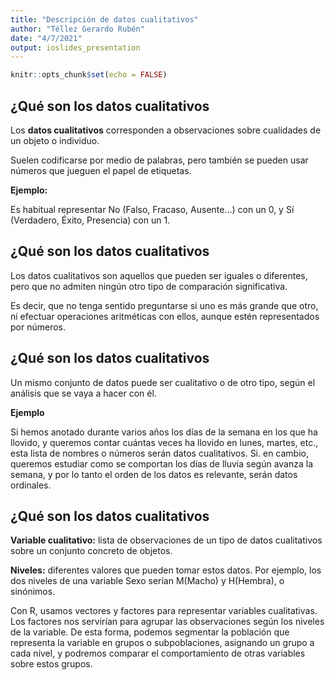 ---
title: "Descripción de datos cualitativos"
author: "Téllez Gerardo Rubén"
date: "4/7/2021"
output: ioslides_presentation
---

```{r setup, include=FALSE}
knitr::opts_chunk$set(echo = FALSE)
```

## ¿Qué son los datos cualitativos

Los __datos cualitativos__ corresponden a observaciones sobre cualidades de un objeto o individuo.

Suelen codificarse por medio de palabras, pero también se pueden usar números que jueguen el papel de etiquetas.

__Ejemplo:__


Es habitual representar No (Falso, Fracaso, Ausente...) con un 0, y Sí (Verdadero, Éxito, Presencia) con un 1.

## ¿Qué son los datos cualitativos

Los datos cualitativos son aquellos que pueden ser iguales o diferentes, pero que no admiten ningún otro tipo de comparación significativa.

Es decir, que no tenga sentido preguntarse si uno es más grande que otro, ni efectuar operaciones aritméticas con ellos, aunque estén representados por números.

## ¿Qué son los datos cualitativos

Un mismo conjunto de datos puede ser cualitativo o de otro tipo, según el análisis que se vaya a hacer con él.

__Ejemplo__


Si hemos anotado durante varios años los días de la semana en los que ha llovido, y queremos contar cuántas veces ha llovido en lunes, martes, etc., esta lista de nombres o números serán datos cualitativos. Si. en cambio, queremos estudiar como se comportan los días de lluvia según avanza la semana, y por lo tanto el orden de los datos es relevante, serán datos ordinales.

## ¿Qué son los datos cualitativos

__Variable cualitativo:__ lista de observaciones de un tipo de datos cualitativos sobre un conjunto concreto de objetos.

__Niveles:__ diferentes valores que pueden tomar estos datos. Por ejemplo, los dos niveles de una variable Sexo serían M(Macho) y H(Hembra), o sinónimos.

Con R, usamos vectores y factores para representar variables cualitativas. Los factores nos servirían para agrupar las observaciones según los niveles de la variable. De esta forma, podemos segmentar la población que representa la variable en grupos o subpoblaciones, asignando un grupo a cada nivel, y podremos comparar el comportamiento de otras variables sobre estos grupos.












